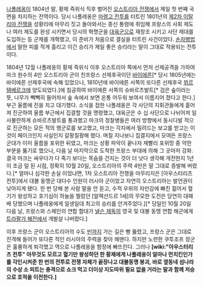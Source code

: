 [[나폴레옹]]이 1804년 말, 황제 즉위식 직후 벌어진 [[오스트리아 전쟁]]에서 제일 첫 번째 국면을 차지하는 전역이다. 당시 나폴레옹은 [[마렝고 전투]]를 터트린 1801년의 [[제2차 이탈리아 전쟁]]을 성황리에 마무리 짓고 돌아와서는 종신 통령에 취임해 프랑스의 사회 제도나 여러 제도를 완성 시키면서 당시의 혁명군을 [[대육군]]으로 재창조 시키고 사단 제대를 도입하는 등 군제를 개혁했고, 이 준비가 처음으로 결실을 터트린 사건이었다. [[손자병법]]에서 말한 피를 적게 흘리고 이긴 승리가 제일 좋은 승리라는 말이 그대로 적용되는 전투이다.

1804년 12월 나폴레옹의 황제 즉위식 이후 오스트리아 쪽에서 먼저 선제공격을 가하여 마크 원수의 4만 오스트리아 군이 친프랑스 선제후국이던 [[바이에른]][* 당시 1805년에는 바이에른 선제후국에 속해 있었으나, 1810년에 바이에른 서쪽의 또다른 선제후국 [[뷔르템베르크]]에 양도되었다.]에 침공하여 바이에른 서쪽의 슈바르츠발트[* 검은 숲이라는 뜻, 나무가 빽빽히 들어차서 숲 속에서 보면 온통 어두워 보여서 이름지어 졌다고 한다.] 부근 울름에 진을 치고 대기했다. 소식을 접한 나폴레옹은 각 사단의 지휘관들에게 흩어져 진군하여 울름 부근에서 집결할 것을 명령했고, 대육군은 수 십 사단으로 나뉘어져 일사불란하게 슈바르츠발트를 통과했고 마크의 정찰병들은 여러 방향에서 동시다발 적으로 진군하는 모든 적의 행군로를 보고했고, 마크는 각지에서 밀려드는 보고를 받고는 이것이 페이크인지 사실인지 갈팡질팡해 했다. 며칠 지나보니 집결지에서 모여든 프랑스 군대가 이미 울름을 포위한 뒤였고, 마크는 상황 파악이 끝나자 재빨리 포위망 중 약한 부분을 뚫기로 했으나, 다음 날 마지막으로 도착한 프랑스 부대에 의해 그 곳마저 강화. 결국 마크는 싸우다가 다 죽기 보다는 목숨을 건지는 것이 더 낫다 생각해 개전한지 1년이 조금 덜 된 시점, 정확히 10월 20일, 오스트리아의 주력 4만은 말 그대로 증발해 버렸다.[* 얼마나 심각한 손실 이었냐면, 1차 오스트리아 전쟁을 마무리지은 [아우스터리츠 전투]에서 대불 동맹군 대다수 인원이 러시아 군이었고 자연히 오스트리아는 발언권이 낮아지게 됐다. 한 번 당해 본 사람 말을 안 듣고, 수적 우위의 자만감에 빠진 젊어서 혈기가 왕성하고 호기심이 하늘을 찔렀던 [알렉산드르 1세]의 무모한 도전은 당연히 대패배 당했으며 나폴레옹에게 일생일대 최고의 승리를 안겨주었다.][* 당일인 10월 20일 다음 날, 프랑스와 스페인의 연합 함대가 [[넬슨 제독]]의 영국 및 대불 동맹 연합 해군에게 [[트라팔가 해전]]에서 개발살 나버렸다.]

이후 프랑스 군이 오스트리아의 수도 [[빈]]까지 가는 길은 뻥 뚫렸고, 프랑스 군은 그대로 진격해 들어가 또다른 적인 러시아의 주력을 찾아 헤맨다. 하지만 노련한 쿠투조프 장군은 훌륭하게 퇴각했고 역으로 나폴레옹을 함정에 빠뜨린다. 그러나 ''' [wiki:"아우스터리츠 전투" 아무것도 모르고 혈기만 왕성하던 한 황제에게 나폴레옹이 얼마나 먼치킨인가를 각인시켜준 한 번의 전투로 전쟁 자체가 끝장나고 대불동맹 붕괴, 바로 옆동네 섬나라의 수상 소 피트는 충격으로 쇼크 먹고 더이상 지도따위 필요 없을 거라는 말과 함께 저승으로 호적을 이전한다.]'''
